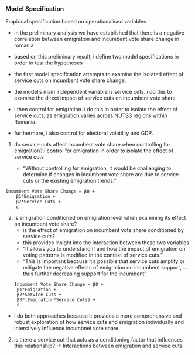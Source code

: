 ### Model Specification
Empirical specification based on operationalised variables

- in the preliminary analysis we have established that there is a negative correlation between emigration and incumbent vote share change in romania

- based on this preliminary result, i define two model specifications in order to test the hypotheses

- the first model specification attempts to examine the isolated effect of service cuts on incumbent vote share change. 
- the model’s main independent variable is service cuts. i do this to examine the direct impact of service cuts on incumbent vote share
- i then control for emigration. i do this in order to isolate the effect of service cuts, as emigration varies across NUTS3 regions within Romania.
- furthermore, i also control for electoral volatility and GDP. 

1. do service cuts affect incumbent vote share when controlling for emigration? i control for emigration in order to isolate the effect of service cuts

	- “Without controlling for emigration, it would be challenging to determine if changes in incumbent vote share are due to service cuts or the existing emigration trends.”

```
Incumbent Vote Share Change = β0 + 
	β1*Emigration +
	β2*Service Cuts +
	ε
```


2. is emigration conditioned on emigration level when examining its effect on incumbent vote share?
	- is the effect of emigration on incumbent vote share conditioned by service cuts?
	- this provides insight into the interaction between these two variables
	- “It allows you to understand if and how the impact of emigration on voting patterns is modified in the context of service cuts.”
	- “This is important because it's possible that service cuts amplify or mitigate the negative effects of emigration on incumbent support, … thus further decreasing support for the incumbent”
```
Incumbent Vote Share Change = β0 + 
	β1*Emigration +
	β2*Service Cuts +
	β3*(Emigration*Service Cuts) + 
	ε
```

- i do both approaches because it provides a more comprehensive and robust exploration of how service cuts and emigration individually and interctively influence incumbnet vote share. 




2. is there a service cut that acts as a conditioning factor that influences this relationship? → Interactions between emigration and service cuts